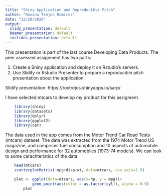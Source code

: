 ```yaml
---
title: "Shiny Application and Reproducible Pitch"
author: "Roxana Trejos Ramirez"
date: "12/28/2020"
output:
  slidy_presentation: default
  beamer_presentation: default
  ioslides_presentation: default
---
```


This presentation is part of the last course Developing Data Products. The peer assessed assignment has two parts:

1.  Create a Shiny application and deploy it on Rstudio's servers. 
2.  Use Slidify or Rstudio Presenter to prepare a reproducible pitch presentation about the application. 

Slidify presentation:   https://roxtrejos.shinyapps.io/sarp/

I have selected mtcars to develop my product for this assigment.


```r
    library(shiny)
    library(datasets)
    library(dplyr)
    library(ggplot2)
    library(car)
```

The data used in the app comes from the Motor Trend Car Road Tests (mtcars) dataset. The data was extracted from the 1974 Motor Trend US magazine, and comprises fuel consumption and 10 aspects of automobile design and performance for 32 automobiles (1973-74 models). We can look to some carachteristics of the data:

```r
    head(mtcars)
    scatterplotMatrix(~mpg+disp+wt, data=mtcars, cex.axis=1.5)

    plot <- ggplot(data=mtcars, aes(x=hp, y = mpg))+
            geom_point(aes(color = as.factor(cyl)), alpha = 0.9)
        plot
```
